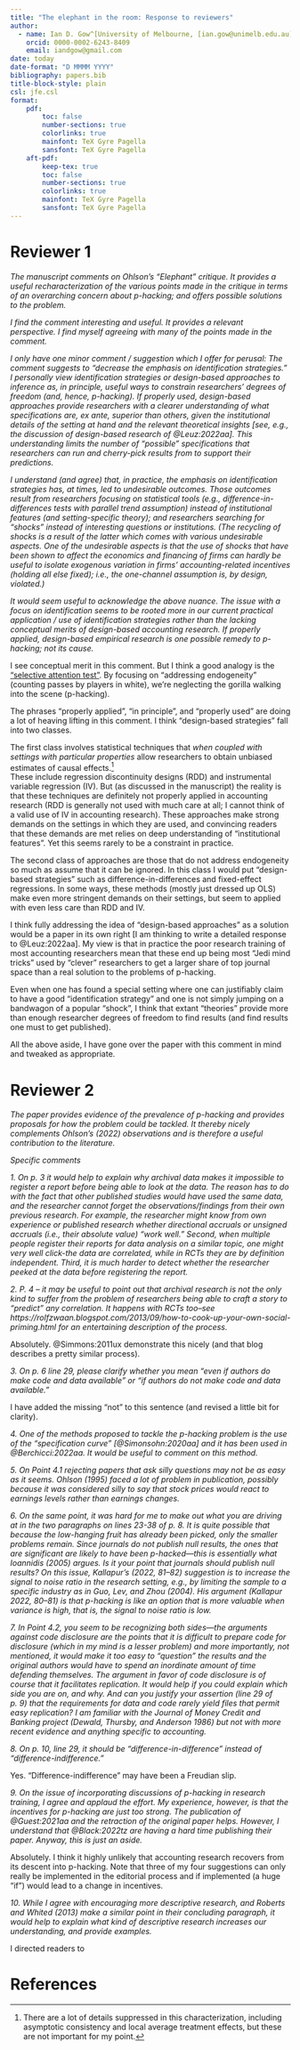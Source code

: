 ```yaml
---
title: "The elephant in the room: Response to reviewers"
author: 
  - name: Ian D. Gow^[University of Melbourne, [ian.gow@unimelb.edu.au](mailto:ian.gow@unimelb.edu.au)]
    orcid: 0000-0002-6243-8409
    email: iandgow@gmail.com
date: today
date-format: "D MMMM YYYY"
bibliography: papers.bib
title-block-style: plain
csl: jfe.csl
format: 
    pdf:
        toc: false
        number-sections: true
        colorlinks: true
        mainfont: TeX Gyre Pagella
        sansfont: TeX Gyre Pagella
    aft-pdf:
        keep-tex: true
        toc: false
        number-sections: true
        colorlinks: true
        mainfont: TeX Gyre Pagella
        sansfont: TeX Gyre Pagella
---
```


# Reviewer 1

*The manuscript comments on Ohlson's "Elephant" critique.  It provides a useful recharacterization of the various points made in the critique in terms of an overarching concern about p-hacking; and offers possible solutions to the problem.*

*I find the comment interesting and useful. It provides a relevant perspective. I find myself agreeing with many of the points made in the comment.*

*I only have one minor comment / suggestion which I offer for perusal: The comment suggests to "decrease the emphasis on identification strategies." I personally view identification strategies or design-based approaches to inference as, in principle, useful ways to constrain researchers' degrees of freedom (and, hence, p-hacking). If properly used, design-based approaches provide researchers with a clearer understanding of what specifications are, ex ante, superior than others, given the institutional details of the setting at hand and the relevant theoretical insights [see, e.g., the discussion of design-based research of @Leuz:2022aa]. This understanding limits the number of "possible" specifications that researchers can run and cherry-pick results from to support their predictions.*

*I understand (and agree) that, in practice, the emphasis on identification strategies has, at times, led to undesirable outcomes. Those outcomes result from researchers focusing on statistical tools (e.g., difference-in-differences tests with parallel trend assumption) instead of institutional features (and setting-specific theory); and researchers searching for "shocks" instead of interesting questions or institutions. (The recycling of shocks is a result of the latter which comes with various undesirable aspects. One of the undesirable aspects is that the use of shocks that have been shown to affect the economics and financing of firms can hardly be useful to isolate exogenous variation in firms' accounting-related incentives (holding all else fixed); i.e., the one-channel assumption is, by design, violated.)*

*It would seem useful to acknowledge the above nuance. The issue with a focus on identification seems to be rooted more in our current practical application / use of identification strategies rather than the lacking conceptual merits of design-based accounting research.  If properly applied, design-based empirical research is one possible remedy to p-hacking; not its cause.*

I see conceptual merit in this comment.
But I think a good analogy is the ["selective attention test"](https://www.youtube.com/watch?v=vJG698U2Mvo).
By focusing on "addressing endogeneity" (counting passes by players in white), we're neglecting the gorilla walking into the scene (p-hacking).

The phrases "properly applied", "in principle", and "properly used" are doing a lot of heaving lifting in this comment.
I think "design-based strategies" fall into two classes.

The first class involves statistical techniques that *when coupled with settings with particular properties* allow researchers to obtain unbiased estimates of causal effects.^[There are a lot of details suppressed in this characterization, including asymptotic consistency and local average treatment effects, but these are not important for my point.]  
These include regression discontinuity designs (RDD) and instrumental variable regression (IV).
But (as discussed in the manuscript) the reality is that these techniques are definitely not properly applied in accounting research (RDD is generally not used with much care at all; I cannot think of a valid use of IV in accounting research).
These approaches make strong demands on the settings in which they are used, and convincing readers that these demands are met relies on deep understanding of "institutional features".
Yet this seems rarely to be a constraint in practice.

The second class of approaches are those that do not address endogeneity so much as assume that it can be ignored.
In this class I would put "design-based strategies" such as difference-in-differences and fixed-effect regressions.
In some ways, these methods (mostly just dressed up OLS) make even more stringent demands on their settings, but seem to applied with even less care than RDD and IV.

I think fully addressing the idea of "design-based approaches" as a solution would be a paper in its own right [I am thinking to write a detailed response to @Leuz:2022aa].
My view is that in practice the poor research training of most accounting researchers mean that these end up being most "Jedi mind tricks" used by "clever" researchers to get a larger share of top journal space than a real solution to the problems of p-hacking.

Even when one has found a special setting where one can justifiably claim to have a good "identification strategy" and one is not simply jumping on a bandwagon of a popular "shock", I think that extant "theories" provide more than enough researcher degrees of freedom to find results (and find results one must to get published).

All the above aside, I have gone over the paper with this comment in mind and tweaked as appropriate.

# Reviewer 2


*The paper provides evidence of the prevalence of p-hacking and provides proposals for how the problem could be tackled. It thereby nicely complements Ohlson's (2022) observations and is therefore a useful contribution to the literature.*

*Specific comments*

*1. On p. 3 it would help to explain why archival data makes it impossible to register a report before being able to look at the data. The reason has to do with the fact that other published studies would have used the same data, and the researcher cannot forget the observations/findings from their own previous research. For example, the researcher might know from own experience or published research whether directional accruals or unsigned accruals (i.e., their absolute value) “work well.” Second, when multiple people register their reports for data analysis on a similar topic, one might very well click-the data are correlated, while in RCTs they are by definition independent. Third, it is much harder to detect whether the researcher peeked at the data before registering the report.*

*2. P. 4 – it may be useful to point out that archival research is not the only kind to suffer from the problem of researchers being able to craft a story to “predict” any correlation. It happens with RCTs too--see https://rolfzwaan.blogspot.com/2013/09/how-to-cook-up-your-own-social-priming.html for an entertaining description of the process.*

Absolutely.
@Simmons:2011ux demonstrate this nicely (and that blog describes a pretty similar process).

*3. On p. 6 line 29, please clarify whether you mean "even if authors do make code and data available" or "if authors do not make code and data available."*

I have added the missing "not" to this sentence (and revised a little bit for clarity).

*4. One of the methods proposed to tackle the p-hacking problem is the use of the "specification curve" [@Simonsohn:2020aa] and it has been used in @Berchicci:2022aa. It would be useful to comment on this method.*



*5. On Point 4.1 rejecting papers that ask silly questions may not be as easy as it seems. Ohlson (1995) faced a lot of problem in publication, possibly because it was considered silly to say that stock prices would react to earnings levels rather than earnings changes.*

*6. On the same point, it was hard for me to make out what you are driving at in the two paragraphs on lines 23-38 of p. 8. It is quite possible that because the low-hanging fruit has already been picked, only the smaller problems remain. Since journals do not publish null results, the ones that are significant are likely to have been p-hacked—this is essentially what Ioannidis (2005) argues. Is it your point that journals should publish null results? On this issue, Kallapur’s (2022, 81–82) suggestion is to increase the signal to noise ratio in the research setting, e.g., by limiting the sample to a specific industry as in Guo, Lev, and Zhou (2004). His argument (Kallapur 2022, 80–81) is that p-hacking is like an option that is more valuable when variance is high, that is, the signal to noise ratio is low.*

*7. In Point 4.2, you seem to be recognizing both sides—the arguments against code disclosure are the points that it is difficult to prepare code for disclosure (which in my mind is a lesser problem) and more importantly, not mentioned, it would make it too easy to "question" the results and the original authors would have to spend an inordinate amount of time defending themselves. The argument in favor of code disclosure is of course that it facilitates replication. It would help if you could explain which side you are on, and why. And can you justify your assertion (line 29 of p. 9) that the requirements for data and code rarely yield files that permit easy replication? I am familiar with the Journal of Money Credit and Banking project (Dewald, Thursby, and Anderson 1986) but not with more recent evidence and anything specific to accounting.*

*8. On p. 10, line 29, it should be "difference-in-difference" instead of "difference-indifference."*

Yes. "Difference-indifference" may have been a Freudian slip.

*9. On the issue of incorporating discussions of p-hacking in research training, I agree and applaud the effort. My experience, however, is that the incentives for p-hacking are just too strong. The publication of @Guest:2021aa and the retraction of the original paper helps. However, I understand that @Black:2022tz are having a hard time publishing their paper. Anyway, this is just an aside.*

Absolutely.
I think it highly unlikely that accounting research recovers from its descent into p-hacking.
Note that three of my four suggestions can only really be implemented in the editorial process and if implemented (a huge "if") would lead to a change in incentives.

*10. While I agree with encouraging more descriptive research, and Roberts and Whited (2013) make a similar point in their concluding paragraph, it would help to explain what kind of descriptive research increases our understanding, and provide examples.*

I directed readers to 

# References {-}
